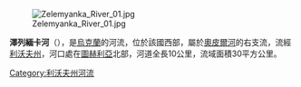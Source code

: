 [[Image:Zelemyanka_River_01.jpg|right]]

'''澤列緬卡河'''（{{lang-uk|Зелем'янка}}），是[[烏克蘭|烏克蘭]]的河流，位於該國西部，屬於[[奧皮爾河|奧皮爾河]]的右支流，流經[[利沃夫州|利沃夫州]]，河口處在[[圖赫利亞|圖赫利亞]]北部，河道全長10公里，流域面積30平方公里。

{{DEFAULTSORT:Зелем'янка (річка)}}
[[Category:利沃夫州河流|Category:利沃夫州河流]]


{{Ukraine-river-stub}}